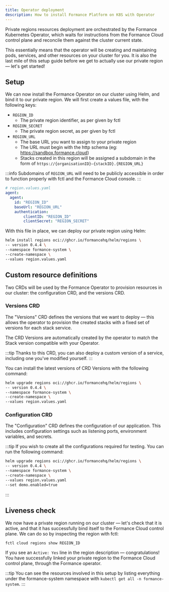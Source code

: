 ```yaml
---
title: Operator deployment
description: How to install Formance Platform on K8S with Operator
---
```


Private regions resources deployment are orchestrated by the Formance Kubernetes Operator, which waits for instructions from the Formance Cloud control plane and reconcile them against the cluster current state.

This essentially means that the operator will be creating and maintaining pods, services, and other resources on your cluster for you. It is also the last mile of this setup guide before we get to actually use our private region — let's get started!

## Setup

We can now install the Formance Operator on our cluster using Helm, and bind it to our private region. We will first create a values file, with the following keys:

<!-- agent, operator  -->

* `REGION_ID`
  * The private region identifier, as per given by fctl
* `REGION_SECRET`
  * The private region secret, as per given by fctl
* `REGION_URL`
  * The base URL you want to assign to your private region
  * The URL must begin with the http schema (eg: https://sandbox.formance.cloud)
  * Stacks created in this region will be assigned a subdomain in the form of `https://{organisationID}—{stackID}.{REGION_URL}`

:::info
Subdomains of `REGION_URL` will need to be publicly accessible in order to function properly with fctl and the Formance Cloud console.
:::

```yaml
# region.values.yaml
agent:
  agent:
    id: "REGION_ID"
    baseUrl: "REGION_URL"
    authentication:
        clientID: "REGION_ID"
        clientSecret: "REGION_SECRET"
```

With this file in place, we can deploy our private region using Helm:

```bash
helm install regions oci://ghcr.io/formancehq/helm/regions \
-- version 0.4.4 \
--namespace formance-system \
--create-namespace \
--values region.values.yaml
```

## Custom resource definitions

Two CRDs will be used by the Formance Operator to provision resources in our cluster: the configuration CRD, and the versions CRD.

### Versions CRD

The "Versions" CRD defines the versions that we want to deploy — this allows the operator to provision the created stacks with a fixed set of versions for each stack service.

The CRD Versions are automatically created by the operator to match the Stack version compatible with your Operator.

:::tip
Thanks to this CRD, you can also deploy a custom version of a service, including one you've modified yourself.
:::

You can install the latest versions of CRD Versions with the following command:
```bash
helm upgrade regions oci://ghcr.io/formancehq/helm/regions \
-- version 0.4.4 \
--namespace formance-system \
--create-namespace \
--values region.values.yaml
```

### Configuration CRD

The "Configuration" CRD defines the configuration of our application. This includes configuration settings such as listening ports, environment variables, and secrets.

:::tip
If you wish to create all the configurations required for testing. You can run the following command:
```bash
helm upgrade regions oci://ghcr.io/formancehq/helm/regions \
-- version 0.4.4 \
--namespace formance-system \
--create-namespace \
--values region.values.yaml
--set demo.enabled=true
```
:::


## Liveness check

We now have a private region running on our cluster — let's check that it is active, and that it has successfully bind itself to the Formance Cloud control plane. We can do so by inspecting the region with fctl:

```
fctl cloud regions show REGION_ID
```

If you see an `Active: Yes` line in the region description — congratulations! You have successfully linked your private region to the Formance Cloud control plane, through the Formance operator.

:::tip
You can see the resources involved in this setup by listing everything under the formance-system namespace with `kubectl get all -n formance-system`.
:::
